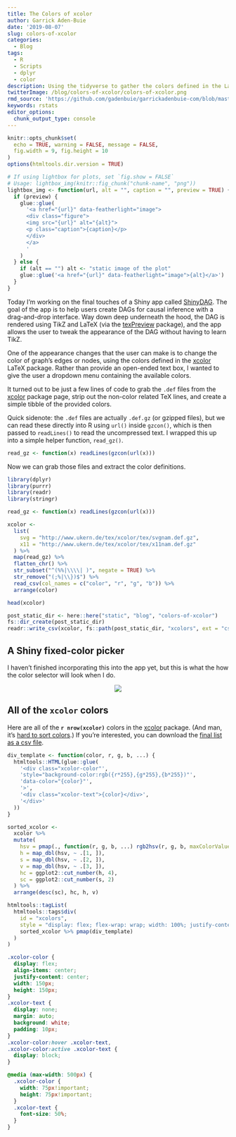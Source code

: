 ```yaml
---
title: The Colors of xcolor
author: Garrick Aden-Buie
date: '2019-08-07'
slug: colors-of-xcolor
categories:
  - Blog
tags:
  - R
  - Scripts
  - dplyr
  - color
description: Using the tidyverse to gather the colors defined in the LaTeX package xcolor
twitterImage: /blog/colors-of-xcolor/colors-of-xcolor.png
rmd_source: 'https://github.com/gadenbuie/garrickadenbuie-com/blob/master/content/blog/2019/2019-08-07-the-colors-of-xcolor.Rmd'
keywords: rstats
editor_options:
  chunk_output_type: console
---
```


<!-- Links -->

```r
knitr::opts_chunk$set(
  echo = TRUE, warning = FALSE, message = FALSE,
  fig.width = 9, fig.height = 10
)
options(htmltools.dir.version = TRUE)

# If using lightbox for plots, set `fig.show = FALSE`
# Usage: lightbox_img(knitr::fig_chunk("chunk-name", "png"))
lightbox_img <- function(url, alt = "", caption = "", preview = TRUE) {
  if (preview) {
    glue::glue(
      '<a href="{url}" data-featherlight="image">
      <div class="figure">
      <img src="{url}" alt="{alt}">
      <p class="caption">{caption}</p>
      </div>
      </a>
      '
    )
  } else {
    if (alt == "") alt <- "static image of the plot"
    glue::glue('<a href="{url}" data-featherlight="image">{alt}</a>')
  }
}
```

[shinydag]: https://gerkelab.com/project/shinydag
[texpreview]: https://github.com/metrumresearchgroup/texPreview
[tikz]: https://en.wikibooks.org/wiki/LaTeX/PGF/TikZ
[xcolor]: http://www.ukern.de/tex/xcolor.html

Today I'm working on the final touches of a Shiny app called [ShinyDAG].
The goal of the app is to help users create DAGs for causal inference
with a drag-and-drop interface.
Way down deep underneath the hood,
the DAG is rendered using TikZ and LaTeX
(via the [[texPreview]]{.pkg} package),
and the app allows the user to tweak the appearance of the DAG 
without having to learn TikZ.

One of the appearance changes that the user can make is to 
change the color of graph's edges or nodes,
using the colors defined in the [xcolor] LaTeX package.
Rather than provide an open-ended text box,
I wanted to give the user a dropdown menu containing the available colors.

It turned out to be just a few lines of code to grab the `.def` files from the [xcolor] package page, 
strip out the non-color related TeX lines,
and create a simple tibble of the provided colors.

Quick sidenote: the `.def` files are actually `.def.gz` (or gzipped files),
but we can read these directly into R using `url()` inside `gzcon()`,
which is then passed to `readLines()` to read the uncompressed text.
I wrapped this up into a simple helper function, `read_gz()`.

```r
read_gz <- function(x) readLines(gzcon(url(x)))
```

Now we can grab those files and extract the color definitions.

```r
library(dplyr)
library(purrr)
library(readr)
library(stringr)

read_gz <- function(x) readLines(gzcon(url(x)))

xcolor <- 
  list(
    svg = "http://www.ukern.de/tex/xcolor/tex/svgnam.def.gz",
    x11 = "http://www.ukern.de/tex/xcolor/tex/x11nam.def.gz"
  ) %>% 
  map(read_gz) %>% 
  flatten_chr() %>% 
  str_subset("^(%%|\\\\| )", negate = TRUE) %>% 
  str_remove("(;%|\\})$") %>% 
  read_csv(col_names = c("color", "r", "g", "b")) %>% 
  arrange(color)

head(xcolor)
```

```r
post_static_dir <- here::here("static", "blog", "colors-of-xcolor")
fs::dir_create(post_static_dir)
readr::write_csv(xcolor, fs::path(post_static_dir, "xcolors", ext = "csv"))
```

## A Shiny fixed-color picker

I haven't finished incorporating this into the app yet, 
but this is what the how the color selector will look when I do.

<center>
<img src="xcolors-selector.gif" style="max-width: 300px">
</center>

## All of the `xcolor` colors

Here are all of the 
**`r nrow(xcolor)`**
colors in the [xcolor] package.
(And man, it's [hard to sort colors](https://www.alanzucconi.com/2015/09/30/colour-sorting/).)
If you're interested, you can download the 
[final list as a csv file](xcolors.csv).

```r
div_template <- function(color, r, g, b, ...) {
  htmltools::HTML(glue::glue(
    '<div class="xcolor-color"',
    'style="background-color:rgb({r*255},{g*255},{b*255})"', 
    'data-color="{color}"',
    '>', 
    '<div class="xcolor-text">{color}</div>', 
    '</div>'
  ))
}

sorted_xcolor <- 
  xcolor %>%
  mutate(
    hsv = pmap(., function(r, g, b, ...) rgb2hsv(r, g, b, maxColorValue = 1)), 
    h = map_dbl(hsv, ~ .[1, ]), 
    s = map_dbl(hsv, ~ .[2, ]),
    v = map_dbl(hsv, ~ .[3, ]),
    hc = ggplot2::cut_number(h, 4),
    sc = ggplot2::cut_number(s, 2)
  ) %>%
  arrange(desc(sc), hc, h, v)

htmltools::tagList(
  htmltools::tags$div(
    id = "xcolors",
    style = "display: flex; flex-wrap: wrap; width: 100%; justify-content: center;",
    sorted_xcolor %>% pmap(div_template)
  )
)
```

```css
.xcolor-color {
  display: flex;
  align-items: center;
  justify-content: center;
  width: 150px;
  height: 150px;
}
.xcolor-text {
  display: none;
  margin: auto;
  background: white;
  padding: 10px;
}
.xcolor-color:hover .xcolor-text, 
.xcolor-color:active .xcolor-text {
  display: block;
}

@media (max-width: 500px) {
  .xcolor-color {
    width: 75px!important;
    height: 75px!important;
  }
  .xcolor-text {
    font-size: 50%;
  }
}
```

<script>
  /* https://stackoverflow.com/a/18655059 */
  document.body.addEventListener('touchstart',function(){},false);
</script>